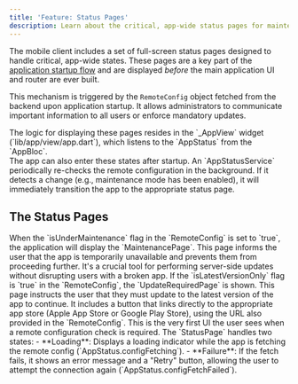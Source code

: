 ```yaml
---
title: 'Feature: Status Pages'
description: Learn about the critical, app-wide status pages for maintenance and required updates.
---
```


The mobile client includes a set of full-screen status pages designed to handle critical, app-wide states. These pages are a key part of the [application startup flow](/docs/mobile-client/architecture/routing) and are displayed *before* the main application UI and router are ever built.

This mechanism is triggered by the `RemoteConfig` object fetched from the backend upon application startup. It allows administrators to communicate important information to all users or enforce mandatory updates.

<Aside>
The logic for displaying these pages resides in the `_AppView` widget (`lib/app/view/app.dart`), which listens to the `AppStatus` from the `AppBloc`.
</Aside>
<Aside type="note" title="Automatic Re-checks">
The app can also enter these states after startup. An `AppStatusService` periodically re-checks the remote configuration in the background. If it detects a change (e.g., maintenance mode has been enabled), it will immediately transition the app to the appropriate status page.
</Aside>

## The Status Pages

<CardGrid>
	<Card title="Maintenance Page" icon="construction">
		When the `isUnderMaintenance` flag in the `RemoteConfig` is set to `true`, the application will display the `MaintenancePage`. This page informs the user that the app is temporarily unavailable and prevents them from proceeding further. It's a crucial tool for performing server-side updates without disrupting users with a broken app.
	</Card>
	<Card title="Update Required Page" icon="system-update">
		If the `isLatestVersionOnly` flag is `true` in the `RemoteConfig`, the `UpdateRequiredPage` is shown. This page instructs the user that they must update to the latest version of the app to continue. It includes a button that links directly to the appropriate app store (Apple App Store or Google Play Store), using the URL also provided in the `RemoteConfig`.
	</Card>
    <Card title="Initial Status Page" icon="cloud-download">
        This is the very first UI the user sees when a remote configuration check is required. The `StatusPage` handles two states:
        - **Loading**: Displays a loading indicator while the app is fetching the remote config (`AppStatus.configFetching`).
        - **Failure**: If the fetch fails, it shows an error message and a "Retry" button, allowing the user to attempt the connection again (`AppStatus.configFetchFailed`).
    </Card>
</CardGrid>